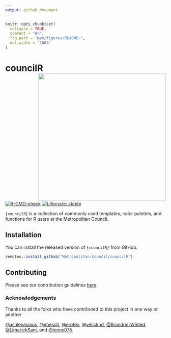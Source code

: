 ```yaml
---
output: github_document
---
```


<!-- README.md is generated from README.Rmd. Please edit that file -->

```r
knitr::opts_chunk$set(
  collapse = TRUE,
  comment = "#>",
  fig.path = "man/figures/README-",
  out.width = "100%"
)
```

# councilR <img src="man/figures/logo.png" align="right" height="400" />

<!-- badges: start -->
[![R-CMD-check](https://github.com/Metropolitan-Council/councilR/workflows/R-CMD-check/badge.svg)](https://github.com/Metropolitan-Council/councilR/actions)
[![Lifecycle: stable](https://img.shields.io/badge/lifecycle-stable-brightgreen.svg)](https://lifecycle.r-lib.org/articles/stages.html#stable)
<!-- badges: end -->

`{councilR`} is a collection of commonly used templates, color palettes, and functions for R users at the Metropolitan Council.

## Installation

You can install the released version of `{councilR}` from GitHub.  

``` r
remotes::install_github("Metropolitan-Council/councilR")
```

## Contributing  

Please see our contribution guidelines [here](.github/CONTRIBUTING.md).  

### Acknowledgements    

Thanks to all the folks who have contributed to this project in one way or another

[&#x0040;ashleyasmus](https://github.com/ashleyasmus), [&#x0040;ehesch](https://github.com/ehesch), [&#x0040;eroten](https://github.com/eroten),
[&#x0040;velicknd](https://github.com/velicknd),  [&#x0040;Brandon-Whited](https://github.com/Brandon-Whited),  [&#x0040;LimerickSam](https://github.com/LimerickSam), and  [&#x0040;leonx075](https://github.com/leonx075).




